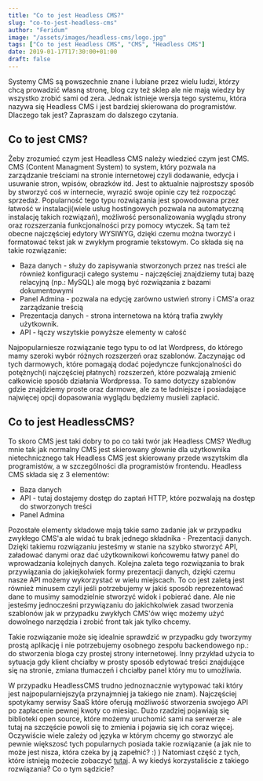 ```yaml
---
title: "Co to jest Headless CMS?"
slug: "co-to-jest-headless-cms"
author: "Feridum"
image: "/assets/images/headless-cms/logo.jpg"
tags: ["Co to jest Headless CMS", "CMS", "Headless CMS"]
date: 2019-01-17T17:30:00+01:00
draft: false
---
```


Systemy CMS są powszechnie znane i lubiane przez wielu ludzi, którzy chcą prowadzić własną stronę, blog czy też sklep ale nie mają wiedzy by wszystko zrobić sami od zera. Jednak istnieje wersja tego systemu, która nazywa się Headless CMS i jest bardziej skierowana do programistów. Dlaczego tak jest? Zapraszam do dalszego czytania.



## Co to jest CMS?

Żeby zrozumieć czym jest Headless CMS należy wiedzieć czym jest CMS. CMS (Content Managment System) to system, który pozwala na zarządzanie treściami na stronie internetowej czyli dodawanie, edycja i usuwanie stron, wpisów, obrazków itd. Jest to aktualnie najprostszy sposób by stworzyć coś w internecie, wyrazić swoje opinie czy też rozpocząć sprzedaż. Popularność tego typu rozwiązania jest spowodowana przez łatwość w instalacji(wiele usług hostingowych pozwala na automatyczną instalację takich rozwiązań), możliwość personalizowania wyglądu strony oraz rozszerzania funkcjonalności przy pomocy wtyczek. Są tam też obecne najczęściej edytory WYSIWYG, dzięki czemu można tworzyć i formatować tekst jak w zwykłym programie tekstowym. Co składa się na takie rozwiązanie: 

- Baza danych - służy do zapisywania stworzonych przez nas treści ale również konfiguracji całego systemu - najczęściej znajdziemy tutaj bazę relacyjną (np.: MySQL) ale mogą być rozwiązania z bazami dokumentowymi
- Panel Admina - pozwala na edycję zarówno ustwień strony i CMS'a oraz zarządzanie treścią
- Prezentacja danych - strona internetowa na którą trafia zwykły użytkownik.
- API - łączy wszytskie powyższe elementy w całość

Najpopularniesze rozwiązanie tego typu to od lat Wordpress, do którego mamy szeroki wybór różnych rozszerzeń oraz szablonów. Zaczynając od tych darmowych, które pomagają dodać pojedyncze funkcjonalności do potężnych(i najczęściej płatnych) rozszerzeń, które pozwalają zmienić całkowicie sposób działania Wordpressa. To samo dotyczy szablonów gdzie znajdziemy proste oraz darmowe, ale za te ładniejsze i posiadające najwięcej opcji dopasowania wyglądu będziemy musieli zapłacić.

## Co to jest HeadlessCMS?
To skoro CMS jest taki dobry to po co taki twór jak Headless CMS? Według mnie tak jak normalny CMS jest skierowany głownie dla użytkownika nietechnicznego tak Headless CMS jest skierowany przede wszytskim dla programistów, a w szczególności dla programistów frontendu. Headless CMS składa się z 3 elementów:

- Baza danych
- API - tutaj dostajemy dostęp do zaptań HTTP, które pozwalają na dostęp do stworzonych treści
- Panel Admina

Pozostałe elementy składowe mają takie samo zadanie jak w przypadku zwykłego CMS'a ale widać tu brak jednego składnika - Prezentacji danych. Dzięki takiemu rozwiązaniu jesteśmy w stanie na szybko stworzyć API, załadować danymi oraz dać użytkownikowi końcowemu łatwy panel do wprowadzania kolejnych danych. Kolejna zaleta tego rozwiązania to brak przywiązania do jakiejkolwiek formy prezentacji danych, dzięki czemu nasze API możemy wykorzystać w wielu miejscach. To co jest zaletą jest również minusem czyli jeśli potrzebujemy w jakiś sposób reprezentować dane to musimy samodzielnie stworzyć widok i pobierać dane. Ale nie jesteśmy jednocześni przywiązaniu do jakichkolwiek zasad tworzenia szablonów jak w przypadku zwykłych CMS'ów więc możemy użyć dowolnego narzędzia i zrobić front tak jak tylko chcemy. 

Takie rozwiązanie może się idealnie sprawdzić w przypadku gdy tworzymy prostą aplikację i nie potrzebujemy osobnego zespołu backendowego np.: do stworzenia bloga czy prostej strony internetowej. Inny przykład użycia to sytuacja gdy klient chciałby w prosty sposób edytować treści znajdujące się na stronie, zmiana tłumaczeń i chciałby panel który mu to umożliwia.

W przypadku HeadlessCMS trudno jednoznacznie wytypować taki który jest najpopularniejszy(a przynajmniej ja takiego nie znam). Najczęściej spotykamy serwisy SaaS które oferują możliwość stworzenia swojego API po zapłacenie pewnej kwoty co miesiąc. Dużo rzadziej pojawiają się biblioteki open source, które możemy uruchomić sami na serwerze - ale tutaj na szczęście powoli się to zmienia i pojawia się ich coraz więcej. Oczywiście wiele zależy od języka w którym chcemy go stworzyć ale pewnie większosć tych popularnych posiada takie rozwiązanie (a jak nie to może jest nisza, która czeka by ją zapełnić? :) ) Natomiast część z tych, które istnieją możecie zobaczyć [tutaj](https://headlesscms.org/). A wy kiedyś korzystaliście z takiego rozwiązania? Co o tym sądzicie?